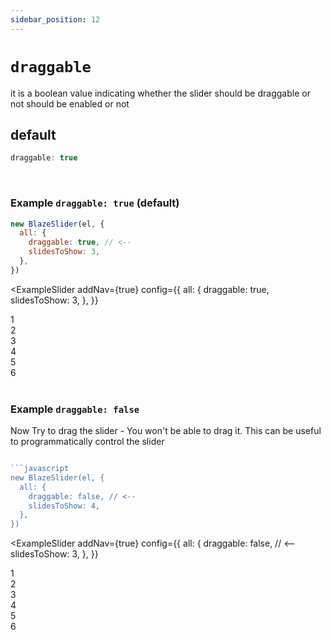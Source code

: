 ```yaml
---
sidebar_position: 12
---
```


# `draggable`


it is a boolean value indicating whether the slider should be draggable or not should be enabled or not

## default

```typescript
draggable: true
```

<br />

### Example `draggable: true` (default)

```javascript
new BlazeSlider(el, {
  all: {
    draggable: true, // <--
    slidesToShow: 3,
  },
})
```

<ExampleSlider
  addNav={true}
  config={{
    all: {
      draggable: true,
      slidesToShow: 3,
    },
  }}
>
  <div> 1 </div>
  <div> 2 </div>
  <div> 3 </div>
  <div> 4 </div>
  <div> 5 </div>
  <div> 6 </div>
</ExampleSlider>

<br />

### Example `draggable: false`

Now Try to drag the slider - You won't be able to drag it. This can be useful to programmatically control the slider

````javascript

```javascript
new BlazeSlider(el, {
  all: {
    draggable: false, // <--
    slidesToShow: 4,
  },
})
````

<ExampleSlider
  addNav={true}
  config={{
    all: {
      draggable: false, // <--
      slidesToShow: 3,
    },
  }}
>
  <div> 1 </div>
  <div> 2 </div>
  <div> 3 </div>
  <div> 4 </div>
  <div> 5 </div>
  <div> 6 </div>
</ExampleSlider>

<br />
